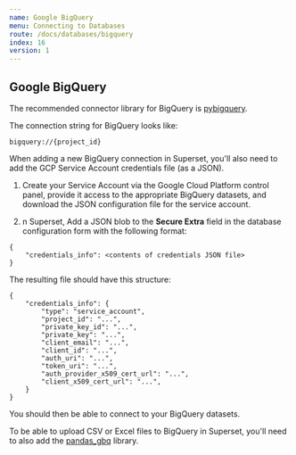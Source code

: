 ```yaml
---
name: Google BigQuery
menu: Connecting to Databases
route: /docs/databases/bigquery
index: 16
version: 1
---
```


## Google BigQuery

The recommended connector library for BigQuery is
[pybigquery](https://github.com/mxmzdlv/pybigquery).

The connection string for BigQuery looks like:

```
bigquery://{project_id}
```

When adding a new BigQuery connection in Superset, you'll also need to add the GCP Service Account
credentials file (as a JSON).

1. Create your Service Account via the Google Cloud Platform control panel, provide it access to the
   appropriate BigQuery datasets, and download the JSON configuration file for the service account.

2. n Superset, Add a JSON blob to the **Secure Extra** field in the database configuration form with
   the following format:

```
{
    "credentials_info": <contents of credentials JSON file>
}
```

The resulting file should have this structure:

```
{
    "credentials_info": {
        "type": "service_account",
        "project_id": "...",
        "private_key_id": "...",
        "private_key": "...",
        "client_email": "...",
        "client_id": "...",
        "auth_uri": "...",
        "token_uri": "...",
        "auth_provider_x509_cert_url": "...",
        "client_x509_cert_url": "...",
    }
}
```

You should then be able to connect to your BigQuery datasets.

To be able to upload CSV or Excel files to BigQuery in Superset, you'll need to also add the
[pandas_gbq](https://github.com/pydata/pandas-gbq) library.
